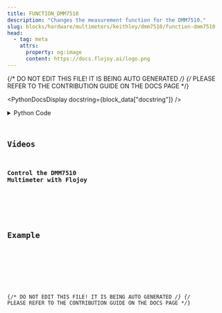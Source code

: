 ```yaml
---
title: FUNCTION_DMM7510
description: "Changes the measurement function for the DMM7510."
slug: blocks/hardware/multimeters/keithley/dmm7510/function-dmm7510
head:
  - tag: meta
    attrs:
      property: og:image
      content: https://docs.flojoy.ai/logo.png
---
```


{/* DO NOT EDIT THIS FILE! IT IS BEING AUTO GENERATED */}
{/* PLEASE REFER TO THE CONTRIBUTION GUIDE ON THE DOCS PAGE */}


<PythonDocsDisplay docstring={block_data["docstring"]} />
<details>
<summary>Python Code</summary>



<Code code={pythonCode} lang="py" wrap theme="dracula" />

[Find this Flojoy Block on GitHub](https://github.com/flojoy-ai/blocks/blob/main/blocks/HARDWARE/MULTIMETERS/KEITHLEY/DMM7510/FUNCTION_DMM7510/FUNCTION_DMM7510.py)

</details>

## Videos


### Control the DMM7510 Multimeter with Flojoy

<div className="not-content">
  <YouTube id="https://www.youtube.com/watch?v=hVQ_PMtVgYM" />
</div>

## Example


<GetHelpWidget />


<AppDisplay app={app} blockName="FUNCTION_DMM7510" client:visible />


<Example />

{/* DO NOT EDIT THIS FILE! IT IS BEING AUTO GENERATED */}
{/* PLEASE REFER TO THE CONTRIBUTION GUIDE ON THE DOCS PAGE */}

